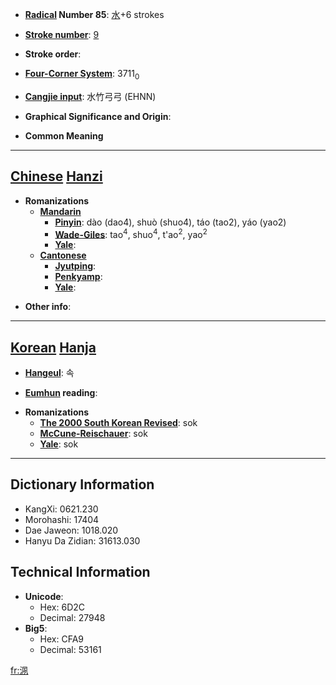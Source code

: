 * '''[[Wiktionary:Chinese radical index| Radical]] Number 85''': [[Wiktionary:Chinese radical index 水|水]]+6 strokes

* '''[[Wiktionary:Chinese total strokes index|Stroke number]]''': [[Wiktionary:Chinese total strokes index 9|9]]

* '''Stroke order''': 

* '''[[Wiktionary:Chinese four corner index|Four-Corner System]]''': 3711<sub>0</sub>

* '''[[Wiktionary:Chinese Cangjie index|Cangjie input]]''': 水竹弓弓 (EHNN)

* '''Graphical Significance and Origin''': 

* '''Common Meaning'''

----

== [[Chinese]] [[Hanzi]] ==

* '''Romanizations'''
** '''[[Mandarin]]'''
*** '''[[Pinyin]]''': dào (dao4), shuò (shuo4), táo (tao2), yáo (yao2)
*** '''[[Wade-Giles]]''': tao<sup>4</sup>, shuo<sup>4</sup>, t'ao<sup>2</sup>, yao<sup>2</sup>
*** '''[[Yale]]''': 
** '''[[Cantonese]]'''
*** '''[[Jyutping]]''':
*** '''[[Penkyamp]]''': 
*** '''[[Yale]]''': 

* '''Other info''': 

----

== [[Korean]] [[Hanja]] ==

* '''[[Hangeul]]''': 속

* '''[[Eumhun]] reading''': 

* '''Romanizations'''
** '''[[The 2000 South Korean Revised Romanization|The 2000 South Korean Revised]]''': sok
** '''[[McCune-Reischauer]]''': sok
** '''[[Yale]]''': sok

----

== Dictionary Information ==

* KangXi: 0621.230
* Morohashi: 17404
* Dae Jaweon: 1018.020
* Hanyu Da Zidian: 31613.030

== Technical Information ==

* '''Unicode''':
** Hex: 6D2C
** Decimal: 27948
* '''Big5''':
** Hex: CFA9
** Decimal: 53161

[[fr:洬]]
